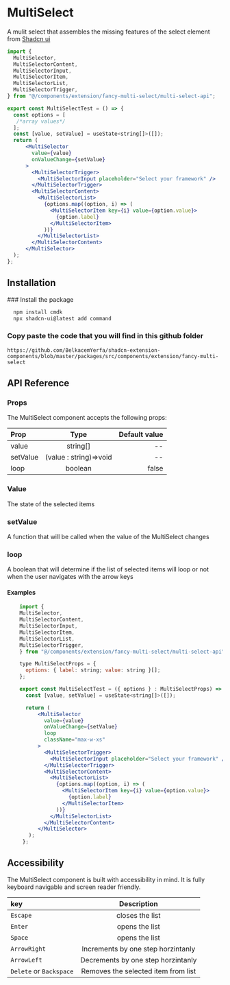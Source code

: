 
# MultiSelect

A mulit select that assembles the missing features of the select element from [Shadcn ui]()

```jsx copy
import {
  MultiSelector,
  MultiSelectorContent,
  MultiSelectorInput,
  MultiSelectorItem,
  MultiSelectorList,
  MultiSelectorTrigger,
} from "@/components/extension/fancy-multi-select/multi-select-api";

export const MultiSelectTest = () => {
  const options = [
   /*array values*/
  ];
  const [value, setValue] = useState<string[]>([]);
  return (
      <MultiSelector
        value={value}
        onValueChange={setValue}
      >
        <MultiSelectorTrigger>
          <MultiSelectorInput placeholder="Select your framework" />
        </MultiSelectorTrigger>
        <MultiSelectorContent>
          <MultiSelectorList>
            {options.map((option, i) => (
              <MultiSelectorItem key={i} value={option.value}>
                {option.label}
              </MultiSelectorItem>
            ))}
          </MultiSelectorList>
        </MultiSelectorContent>
      </MultiSelector>
  );
};

```

## Installation

<Steps>
  ### Install the package

```bash copy
  npm install cmdk
  npx shadcn-ui@latest add command
```

### Copy paste the code that you will find in this github folder

```link copy
https://github.com/BelkacemYerfa/shadcn-extension-components/blob/master/packages/src/components/extension/fancy-multi-select
```

</Steps>

## API Reference

### Props

The MultiSelect component accepts the following props:

| Prop     |          Type          | Default value |
| :------- | :--------------------: | ------------: |
| value    |        string[]        |            -- |
| setValue | (value : string)=>void |            -- |
| loop     |        boolean         |         false |

### Value

The state of the selected items

### setValue

A function that will be called when the value of the MultiSelect changes

### loop

A boolean that will determine if the list of selected items will loop or not when the user navigates with the arrow keys

#### Examples

```jsx {21} copy
    import {
    MultiSelector,
    MultiSelectorContent,
    MultiSelectorInput,
    MultiSelectorItem,
    MultiSelectorList,
    MultiSelectorTrigger,
    } from "@/components/extension/fancy-multi-select/multi-select-api";

    type MultiSelectProps = {
      options: { label: string; value: string }[];
    };

    export const MultiSelectTest = ({ options } : MultiSelectProps) => {
      const [value, setValue] = useState<string[]>([]);

      return (
          <MultiSelector
            value={value}
            onValueChange={setValue}
            loop
            className="max-w-xs"
          >
            <MultiSelectorTrigger>
              <MultiSelectorInput placeholder="Select your framework" />
            </MultiSelectorTrigger>
            <MultiSelectorContent>
              <MultiSelectorList>
                {options.map((option, i) => (
                  <MultiSelectorItem key={i} value={option.value}>
                    {option.label}
                  </MultiSelectorItem>
                ))}
              </MultiSelectorList>
            </MultiSelectorContent>
          </MultiSelector>
       );
     };

```

## Accessibility

The MultiSelect component is built with accessibility in mind. It is fully keyboard navigable and screen reader friendly.

| key                     |             Description             |
| :---------------------- | :---------------------------------: |
| `Escape`                |           closes the list           |
| `Enter`                 |           opens the list            |
| `Space`                 |           opens the list            |
| `ArrowRight`            | Increments by one step horzintanly  |
| `ArrowLeft`             | Decrements by one step horzintanly  |
| `Delete` or `Backspace` | Removes the selected item from list |

